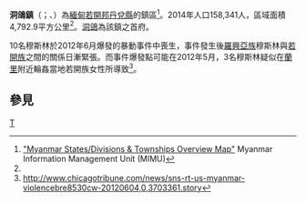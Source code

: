 {{Infobox settlement
|name = 洞鴿鎮
|native_name = {{lang|my|တောင်ကုတ်မြို့နယ်}}
|settlement_type = [[丹兌縣|丹兌縣]]鎮區
|image_skyline = 
|image_map = 
|mapsize = 150px
|map_caption = 
|pushpin_label_position = bottom
|pushpin_map = Burma
|pushpin_map_caption = 洞鴿鎮在緬甸的位置
|seat = [[洞鴿|洞鴿]]
|seat_type = 首府
|subdivision_type = 國家
|subdivision_name = {{flag|Burma}}
|subdivision_type1 = [[缅甸行政区划|省]]
|subdivision_name1 = [[若開邦|若開邦]]
|subdivision_type2 = [[縣_(緬甸)|縣]]
|subdivision_name2 = [[丹兌縣|丹兌縣]]
|area_total_km2 = 4,792.9
|population_footnotes =<ref name="citypopulation">[http://www.citypopulation.de/php/myanmar-admin.php MYANMAR: Administrative Division]. Citypopulation. 2015-12-09</ref>
|population = 158,341
|population_as_of = 2014
|population_density_km2 = 33.04
|coordinates_display = inline,title
|coordinates_region = MM
|latNS = N
|latd = 18
|latm = 51
|lats = 00
|longEW = E
|longd = 94
|longm = 14
|longs = 00
|elevation_ft = 
|elevation_m = 
|timezone = [[Myanmar_Standard_Time|MST]]
|utc_offset = +6:30
|website =
}}

'''洞鴿鎮'''（{{lang-my|တောင်ကုတ်မြို့နယ်}}；{{lang-en|Taungup Township}}、{{lang|en|Toungup Township}}）為[[緬甸|緬甸]][[若開邦|若開邦]][[丹兌縣|丹兌縣]]的鎮區<ref name="MIMU001">[http://www.burmalibrary.org/docs6/MIMU001_A3_SD%20&%20Township%20Overview.pdf "Myanmar States/Divisions & Townships Overview Map"] {{webarchive|url=https://web.archive.org/web/20101203160828/http://www.burmalibrary.org/docs6/MIMU001_A3_SD%20%26%20Township%20Overview.pdf |date=2010-12-03 }} Myanmar Information Management Unit (MIMU)</ref>。2014年人口158,341人，區域面積4,792.9平方公里<ref name=citypopulation/>。[[洞鴿|洞鴿]]為該鎮之首府。

10名穆斯林於2012年6月爆發的暴動事件中喪生，事件發生後[[羅興亞族|羅興亞族]]穆斯林與[[若開族|若開族]]之間的關係日漸緊張。而事件爆發點可能在2012年5月，3名穆斯林疑似在[[蘭里|蘭里]]附近輪姦當地若開族女性所導致<ref>http://www.chicagotribune.com/news/sns-rt-us-myanmar-violencebre8530cw-20120604,0,3703361.story{{Dead link|date=2019年11月 |bot=InternetArchiveBot |fix-attempted=yes }}</ref>。

==參見==
{{Reflist}}

{{若開邦行政區劃|state=collapsed}}

[[Category:若開邦鎮區|T]]

{{Burma-geo-stub}}